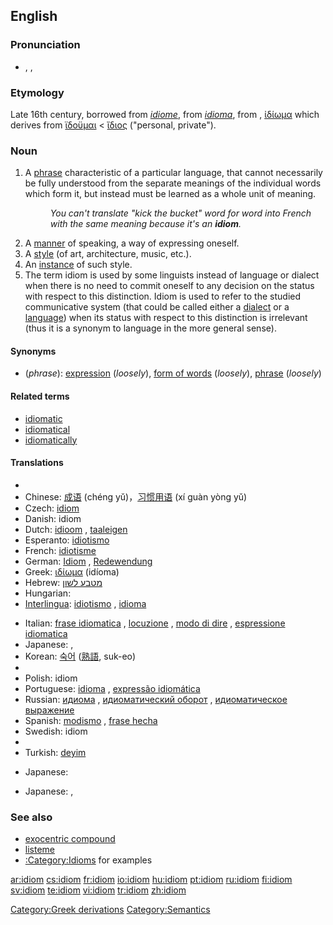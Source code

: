 {{see|Idiom}}
{{wikipedia}}
==English==

===Pronunciation===
* {{enPR|ĭd'ē-əm}}, {{IPA|/ˈɪdɪəm/}}, {{SAMPA|/"IdI@m/}}

===Etymology===
Late 16th century, borrowed from {{MF.}} ''[[idiome]]'', from {{LL.}} ''[[idioma]]'', from  {{AGr.}}, [[ἰδίωμα]] which derives from [[ϊδοϋμαι]] < [[ἴδιος]] ("personal, private").

===Noun===
{{en-noun}}

# A [[phrase]] characteristic of a particular language, that cannot necessarily be fully understood from the separate meanings of the individual words which form it, but instead must be learned as a whole unit of meaning.
#: ''You can't translate "kick the bucket" word for word into French with the same meaning because it's an '''idiom'''.''
# A [[manner]] of speaking, a way of expressing oneself.
# A [[style]] (of art, architecture, music, etc.).
# An [[instance]] of such style.
# The term idiom is used by some linguists instead of language or dialect when there is no need to commit oneself to any decision on the status with respect to this distinction. Idiom is used to refer to the studied communicative system (that could be called either a [[dialect]] or a [[language]]) when its status with respect to this distinction is irrelevant (thus it is a synonym to language in the more general sense).

====Synonyms====
* (''phrase''): [[expression]] (''loosely''), [[form of words]] (''loosely''), [[phrase]] (''loosely'')

====Related terms====
* [[idiomatic]]
* [[idiomatical]]
* [[idiomatically]]

====Translations====
{{trans-top|phrase that cannot be understood from its component words}}
* {{trreq|Arabic}}
* Chinese: [[成语]] (chéng yǔ)，[[习惯用语]] (xí guàn yòng yǔ)
* Czech: [[#Czech|idiom]] {{m}}
* Danish: idiom
* Dutch: [[idioom]] {{n}}, [[taaleigen]] {{n}}
* Esperanto: [[idiotismo]]
* French: [[idiotisme]] {{m}}<!--these translate "phrase", "expression" rather than "idiom": [[locution]] {{f}}, [[expression#French|expression]] {{f}}-->
* German: [[Idiom]] {{n}}, [[Redewendung]] {{f}}
* Greek: [[ιδίωμα]] (idíoma) {{n}}
* Hebrew: [[מטבע לשון]] {{g|Hebrew}}
* Hungarian: {{t|hu|idióma}}
* [[Interlingua]]: [[idiotismo]]<!--this translates "phrase", "expression" rather than "idiom": [[expression#Interlingua|expression]]-->, [[idioma]]
{{trans-mid}}
* Italian: [[frase idiomatica]] {{f}}, [[locuzione]] {{f}}, [[modo di dire]] {{m}}, [[espressione idiomatica]] {{f}}
* Japanese: {{t|ja|sc=Jpan|熟語|tr=jukugo}}, {{t|ja|sc=Jpan|成句|tr=seiku}}
* Korean: [[숙어]] ([[熟語]], suk-eo)
* {{trreq|Persian}}
* Polish: idiom {{m}}
* Portuguese: [[idioma]] {{m}}, [[expressão idiomática]] {{f}}
* Russian: [[идиома]] {{f}}, [[идиоматический оборот]] {{m}}, [[идиоматическое выражение]] {{n}}
* Spanish: [[modismo]] {{m}}, [[frase hecha]] {{f}}
* Swedish: idiom {{g|Swedish}}
* {{trreq|Thai}}
* Turkish: [[deyim]]
{{trans-bottom}}

{{trans-top|manner of speaking}}
{{trans-mid}}
{{trans-bottom}}

{{trans-top|style of art, etc}}
{{trans-mid}}
* Japanese: {{t|ja|sc=Jpan|様式|tr=yōshiki}}
{{trans-bottom}}

{{trans-top|instance of such style}}
{{trans-mid}}
{{trans-bottom}}

{{trans-top|specific property of any language}}
{{trans-mid}}
* Japanese: {{t|ja|sc=Jpan|方言|tr=hōgen}}, {{t|ja|sc=Jpan|訛り|tr=namari}}
{{trans-bottom}}

===See also===
* [[exocentric compound]]
* [[listeme]]
* [[:Category:Idioms]] for examples

[[Category:Greek derivations]]
[[Category:Semantics]]

[[ar:idiom]]
[[cs:idiom]]
[[fr:idiom]]
[[io:idiom]]
[[hu:idiom]]
[[pt:idiom]]
[[ru:idiom]]
[[fi:idiom]]
[[sv:idiom]]
[[te:idiom]]
[[vi:idiom]]
[[tr:idiom]]
[[zh:idiom]]